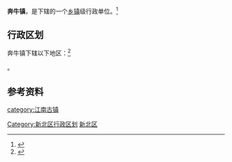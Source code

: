 {{中国乡级行政区
|景观照片文件名 =201806 Station building of Benniu Station.jpg
|景观照片描述 = 京沪铁路[[奔牛站|奔牛站]]
|汉语拼音 = 
|其他语言 = 
|其他语言名称 = 
|旧称 = 
|地名出处 = 
|位置图文件名 = 
|位置图描述 = 
|自定义图片= 
|建置时间 = 
|政府驻地 = 
|毗邻 = 
|总面积 = 
|总人口 = 
|总人口年份 = 
|户籍人口 = 
|户籍人口年份 = 
|常住人口 = 
|常住人口年份 = 
|人口密度 = 
|GDP = 
|GDP年份 = 
|邮政编码 = 
|电话区号 = 519
|官方网站 = 
|网站名称 = 
|32/04/11/122/000}}

'''奔牛镇'''，是{{PRC admin/fullname|32/04/11/122/000|3}}下辖的一个[[乡镇|乡镇]]级行政单位。<ref>{{PRC admin/ref sgc|{{PRC admin/parent|32/04/11/122/000}}}}</ref>

== 行政区划 ==

奔牛镇下辖以下地区：<ref>{{PRC admin/ref sgc|32/04/11/122/000}}</ref>

{{PRC admin/children|32/04/11/122/000}}。

== 参考资料 ==

{{reflist}}

{{常州市新北区行政区划}}
{{行政区划小作品}}
{{Jiangsu-stub}}

[[Category:新北区行政区划|Category:新北区行政区划]]
[[Category:常州市乡镇|新北区]]
[[category:江南古镇|category:江南古镇]]